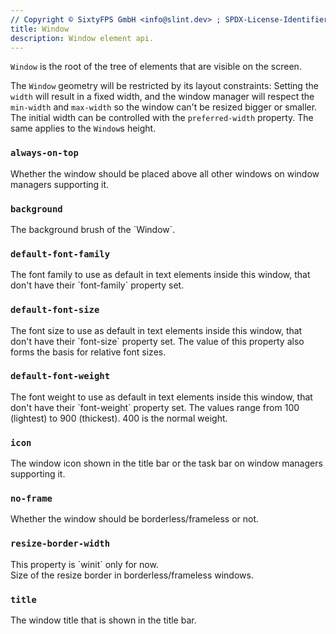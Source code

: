 ```yaml
---
// Copyright © SixtyFPS GmbH <info@slint.dev> ; SPDX-License-Identifier: MIT
title: Window
description: Window element api.
---
```


`Window` is the root of the tree of elements that are visible on the screen.

The `Window` geometry will be restricted by its layout constraints: Setting the `width` will result in a fixed width,
and the window manager will respect the `min-width` and `max-width` so the window can't be resized bigger
or smaller. The initial width can be controlled with the `preferred-width` property. The same applies to the `Window`s height.

### `always-on-top`
<SlintProperty propName="always-on-top" typeName="bool" defaultValue="false">
Whether the window should be placed above all other windows on window managers supporting it.
</SlintProperty>

### `background`
<SlintProperty propName="background" typeName="brush" defaultValue="depends on the style">
The background brush of the `Window`.
</SlintProperty>

### `default-font-family`
<SlintProperty propName="default-font-family" typeName="string">
The font family to use as default in text elements inside this window, that don't have their `font-family` property set.
</SlintProperty>

### `default-font-size`
<SlintProperty propName="default-font-size" typeName="length" defaultValue="0" propertyVisibility="in-out">
The font size to use as default in text elements inside this window, that don't have their `font-size` property set. The value of this property also forms the basis for relative font sizes.
</SlintProperty>

### `default-font-weight`
<SlintProperty propName="default-font-weight" typeName="int"  >
The font weight to use as default in text elements inside this window, that don't have their `font-weight` property set. The values range from 100 (lightest) to 900 (thickest). 400 is the normal weight.
</SlintProperty>

### `icon`
<SlintProperty propName="icon" typeName="image">
The window icon shown in the title bar or the task bar on window managers supporting it.
</SlintProperty>

### `no-frame`
<SlintProperty propName="no-frame" typeName="bool" defaultValue="false">
Whether the window should be borderless/frameless or not.
</SlintProperty>

### `resize-border-width`
<SlintProperty propName="resize-border-width" typeName="length" defaultValue="0">
    <Aside type="caution" title="Caution">
    This property is `winit` only for now.
    </Aside>
    Size of the resize border in borderless/frameless windows.
</SlintProperty>

### `title`
<SlintProperty propName="title" typeName="string">
The window title that is shown in the title bar.
</SlintProperty>
